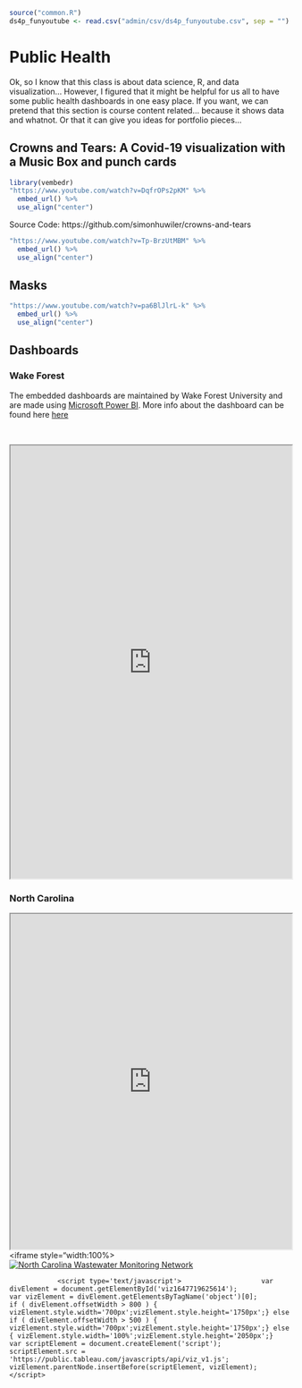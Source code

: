 
```r
source("common.R")
ds4p_funyoutube <- read.csv("admin/csv/ds4p_funyoutube.csv", sep = "")
```

# Public Health {-}

Ok, so I know that this class is about data science, R, and data visualization... However, I figured that it might be helpful for us all to have some public health dashboards in one easy place. If you want, we can pretend that this section is course content related... because it shows data and whatnot. Or that it can give you ideas for portfolio pieces...


## Crowns and Tears: A Covid-19 visualization with a Music Box and punch cards {-}

```r
library(vembedr)
"https://www.youtube.com/watch?v=DqfrOPs2pKM" %>%
  embed_url() %>%
  use_align("center")
```
Source Code: https://github.com/simonhuwiler/crowns-and-tears

```r
"https://www.youtube.com/watch?v=Tp-BrzUtMBM" %>%
  embed_url() %>%
  use_align("center")
```

## Masks  {-}
```r
"https://www.youtube.com/watch?v=pa6BlJlrL-k" %>%
  embed_url() %>%
  use_align("center")
```

## Dashboards {-}

### Wake Forest {-}

The embedded dashboards are maintained by Wake Forest University and are made using [Microsoft Power BI](https://powerbi.microsoft.com/en-us/what-is-power-bi/). More info about the dashboard can be found here [here](https://ourwayforward.wfu.edu/covid-19-dashboard)

<br>

<iframe src="https://ourwayforward.wfu.edu/covid-19-dashboard/#powerbi-embedded-1946"  scrolling="no" style="width: 100%; height:775px"></iframe>



### North Carolina {-}

<iframe src="https://mapf.maps.arcgis.com/apps/opsdashboard/index.html#/926f40a0fb9d43729fbc0f42f0f5a940" style="width:100%;height:600px"></iframe>

<iframe style="width:100%>
<div class='tableauPlaceholder' id='viz1647719625614' style='position: relative'><noscript>
               <a href='https:&#47;&#47;covid19.ncdhhs.gov&#47;dashboard&#47;wastewater-monitoring'><img alt='North Carolina Wastewater Monitoring Network ' src='https:&#47;&#47;public.tableau.com&#47;static&#47;images&#47;4Q&#47;4Q7H8WCY4&#47;1_rss.png' style='border: none' /></a></noscript><object class='tableauViz'  style='display:none;'><param name='host_url' value='https%3A%2F%2Fpublic.tableau.com%2F' /> <param name='embed_code_version' value='3' /> <param name='path' value='shared&#47;4Q7H8WCY4' /> <param name='toolbar' value='no' /><param name='static_image' value='https:&#47;&#47;public.tableau.com&#47;static&#47;images&#47;4Q&#47;4Q7H8WCY4&#47;1.png' /> <param name='animate_transition' value='yes' /><param name='display_static_image' value='yes' /><param name='display_spinner' value='yes' /><param name='display_overlay' value='yes' /><param name='display_count' value='yes' /></object></div>                <script type='text/javascript'>                    var divElement = document.getElementById('viz1647719625614');                    var vizElement = divElement.getElementsByTagName('object')[0];                    if ( divElement.offsetWidth > 800 ) { vizElement.style.width='700px';vizElement.style.height='1750px';} else if ( divElement.offsetWidth > 500 ) { vizElement.style.width='700px';vizElement.style.height='1750px';} else { vizElement.style.width='100%';vizElement.style.height='2050px';}                     var scriptElement = document.createElement('script');                    scriptElement.src = 'https://public.tableau.com/javascripts/api/viz_v1.js';                    vizElement.parentNode.insertBefore(scriptElement, vizElement);                </script>
</iframe>
